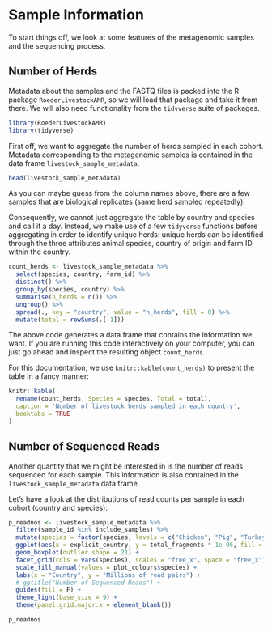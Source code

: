 # Sample Information
To start things off, we look at some features of the 
metagenomic samples and the sequencing process.

## Number of Herds {#n-herds}
Metadata about the samples and the FASTQ files is packed into the R package `RoederLivestockAMR`,
so we will load that package and take it from there.
We will also need functionality from the `tidyverse` suite of packages.
```r
library(RoederLivestockAMR)
library(tidyverse)
```

First off, we want to aggregate the number of herds sampled in each cohort.
Metadata corresponding to the metagenomic samples is contained in the data frame
`livestock_sample_metadata`.
```r
head(livestock_sample_metadata)
```

As you can maybe guess from the column names above, there are a few 
samples that are biological replicates (same herd sampled repeatedly).

Consequently, we cannot just aggregate the table by country and species and
call it a day.
Instead, we make use of a few `tidyverse` functions before aggregating in order to identify unique herds:
unique herds can be identified through the three attributes animal species, 
country of origin and farm ID within the country.
```r
count_herds <- livestock_sample_metadata %>% 
  select(species, country, farm_id) %>% 
  distinct() %>% 
  group_by(species, country) %>% 
  summarise(n_herds = n()) %>% 
  ungroup() %>% 
  spread(., key = "country", value = "n_herds", fill = 0) %>% 
  mutate(total = rowSums(.[-1]))
```

The above code generates a data frame that contains the information
we want.
If you are running this code interactively on your computer, you can just go 
ahead and inspect the resulting object `count_herds`.

For this documentation, we use `knitr::kable(count_herds)` to present the table in a fancy 
manner:

```r
knitr::kable(
  rename(count_herds, Species = species, Total = total), 
  caption = 'Number of livestock herds sampled in each country',
  booktabs = TRUE
)
```

## Number of Sequenced Reads {#n-reads}
Another quantity that we might be interested in is the number of reads sequenced
for each sample.
This information is also contained in the `livestock_sample_metadata` data frame.

Let's have a look at the distributions of read counts per sample in each cohort (country and species):
```r
p_readnos <- livestock_sample_metadata %>% 
  filter(sample_id %in% include_samples) %>% 
  mutate(species = factor(species, levels = c("Chicken", "Pig", "Turkey", "Veal Calf", "Fish"))) %>% 
  ggplot(aes(x = explicit_country, y = total_fragments * 1e-06, fill = species)) +
  geom_boxplot(outlier.shape = 21) +
  facet_grid(cols = vars(species), scales = "free_x", space = "free_x") +
  scale_fill_manual(values = plot_colours$species) +
  labs(x = "Country", y = "Millions of read pairs") +
  # ggtitle("Number of Sequenced Reads") +
  guides(fill = F) +
  theme_light(base_size = 9) +
  theme(panel.grid.major.x = element_blank())

p_readnos
```


